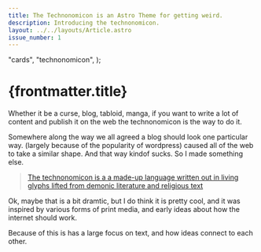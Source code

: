 ```yaml
---
title: The Technonomicon is an Astro Theme for getting weird.
description: Introducing the technonomicon.
layout: ../../layouts/Article.astro
issue_number: 1
---
```



  "cards",
  "technonomicon",
);

# {frontmatter.title}

<FancyParagraph>
  Whether it be a curse, blog, tabloid, manga, if you want to write a lot of content and publish it on the web the technonomicon is the way to do it.
</FancyParagraph>

Somewhere along the way we all agreed a blog should look one particular way. <Asterisk word="This">(largely because of the popularity of wordpress)</Asterisk> caused all of the web to take a similar shape. And that way kindof sucks. So I made something else.

> [The technonomicon is a a made-up language written out in living glyphs lifted
> from demonic literature and religious text](https://genius.com/9159582)

Ok, maybe that is a bit dramtic, but I do think it is pretty cool, and it was inspired by various forms of print media, and early ideas about how the internet should work.

Because of this is has a large focus on text, and how ideas connect to each other.
